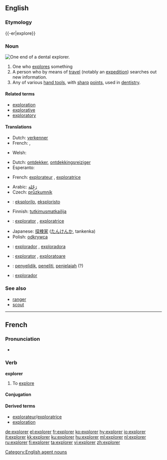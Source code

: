 {{wikipedia|dab=explorer (disambiguation)|explorer}}
==English==

{{wikipedia}}

===Etymology===
{{-er|explore}}

===Noun===
[[File:Dentalexplorer01croppedfiltered.jpg|thumb|upright|One end of a dental explorer.]]
{{en-noun}}

# One who [[explore]]s something
# A person who by means of [[travel]] (notably an [[expedition]]) searches out new information.
# Any of various [[hand tool]]s, with [[sharp]] [[point]]s, used in [[dentistry]].

====Related terms====
* [[exploration]]
* [[explorative]]
* [[exploratory]]

====Translations====
{{trans-top|person who explores}}
* Dutch: [[verkenner]] {{m}}
* French: {{t+|fr|explorateur|m}}, {{t+|fr|exploratrice|f}}
{{trans-mid}}
* Welsh: {{t-|cy|exploraste|f|xs=Welsh}}
{{trans-bottom}}

{{trans-top|person who by expedition seeks new information}}
* Dutch: [[ontdekker]], [[ontdekkingsreiziger]] {{m}}
* Esperanto: {{t-|eo|esploristo|xs=Esperanto}}
{{trans-mid}}
* French: [[explorateur]] {{m}}, [[exploratrice]] {{f}}
{{trans-bottom}}

{{trans-top|any of various tools in dentistry}}
{{trans-mid}}
{{trans-bottom}}

{{checktrans-top}}
* Arabic: [[رَحّلة]]
* Czech: [[průzkumník]] {{m}}
* {{ttbc|Esperanto}}: [[eksplorilo]], [[eksploristo]]
* Finnish: [[tutkimusmatkailija]]
* {{ttbc|Interlingua}}: [[explorator]] {{m}}, [[exploratrice]] {{f}}
{{trans-mid}}
* Japanese: [[探検家]] ([[たんけんか]], tankenka)
* Polish: [[odkrywca]] {{m}}
* {{ttbc|Portuguese}}: [[explorador]] {{m}}, [[exploradora]] {{f}}
* {{ttbc|Romanian}}: [[explorator]] {{m}}, [[exploratoare]] {{f}}
* {{ttbc|Indonesian}}: [[selidik|penyelidik]], [[teliti|peneliti]], [[jelajah|penjelajah]] (?)
* {{ttbc|Spanish}}: [[explorador]]
{{trans-bottom}}

===See also===
* [[ranger]]
* [[scout]]

[[Category:English agent nouns]]

----

==French==

===Pronunciation===
* {{audio|Fr-explorer.ogg|Audio}}

===Verb===
'''explorer'''

# To [[explore]]

====Conjugation====
{{fr-conj-er|explor|avoir}}

====Derived terms====
* [[explorateur]]/[[exploratrice]]
* [[exploration#French|exploration]]

[[de:explorer]]
[[el:explorer]]
[[fr:explorer]]
[[ko:explorer]]
[[hy:explorer]]
[[io:explorer]]
[[it:explorer]]
[[kk:explorer]]
[[ku:explorer]]
[[hu:explorer]]
[[ml:explorer]]
[[nl:explorer]]
[[ru:explorer]]
[[fi:explorer]]
[[ta:explorer]]
[[vi:explorer]]
[[zh:explorer]]